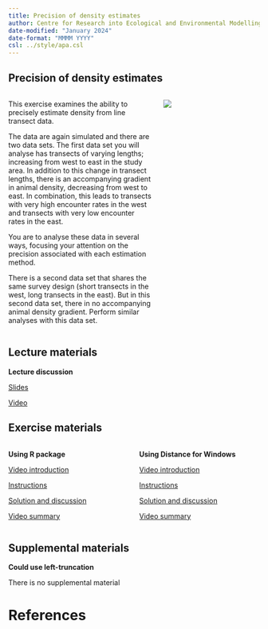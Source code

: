 ```yaml
---
title: Precision of density estimates
author: Centre for Research into Ecological and Environmental Modelling <br> **University of St Andrews**
date-modified: "January 2024"
date-format: "MMMM YYYY"
csl: ../style/apa.csl
---
```


## Precision of density estimates


::: columns

::: {.column width="60%"}
This exercise examines the ability to precisely estimate density from line transect data.

The data are again simulated and there are two data sets.  The first data set you will analyse has transects of varying lengths; increasing from west to east in the study area.  In addition to this change in transect lengths, there is an accompanying gradient in animal density, decreasing from west to east.  In combination, this leads to transects with very high encounter rates in the west and transects with very low encounter rates in the east.

You are to analyse these data in several ways, focusing your attention on the precision associated with each estimation method.

There is a second data set that shares the same survey design (short transects in the west, long transects in the east).  But in this second data set, there in no accompanying animal density gradient.  Perform similar analyses with this data set.
:::

::: {.column width="40%"}
![](precision-unsplash.jpg)

:::

:::

## Lecture materials
::: slide-deck
**Lecture discussion**


::: slides
[Slides](Mod4-2023-precision.pdf)
:::


::: video
[Video](https://youtu.be/c8kS8v9lB6I)
:::
:::

## Exercise materials

::: columns

::: {.column width="50%"}
::: lab
**Using R package**

::: video
[Video introduction](https://youtu.be/NpdFAN79MrE)
:::


::: instructions
[Instructions](R-prac/Pr4-instructions.qmd)
:::

::: instructions
[Solution and discussion](R-prac/Prac4_solution.qmd)
:::

::: video
[Video summary](https://youtu.be/jy_Q9ZuaF6A)
:::


:::
:::

::: {.column width="50%"}

::: lab
**Using Distance for Windows**

::: video
[Video introduction](https://youtu.be/mETZAAsqB9A)
:::

::: instructions
[Instructions](DistWin-prac/Pr4-instructions-DistWin.qmd)
:::

::: instructions
[Solution and discussion](DistWin-prac/Pr4-solution-DistWin.qmd)
:::

::: video
[Video summary](https://youtu.be/cvoqGnqD4Ms)
:::

:::

:::


:::

## Supplemental materials
::: homework
**Could use left-truncation**

::: instructions
There is no supplemental material
:::
:::

# References